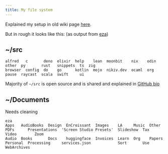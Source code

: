 ```yaml
---
title: My file system
---
```


Explained my setup in old wiki page [here](https://wiki.nikiv.dev/unix/my-file-system).

But in rough it looks like this: (as output from [eza](https://github.com/eza-community/eza))

## ~/src

```
alfred   c       deno  elixir  help    lean  moonbit    nix    odin  other  py       rust   snippets  ts  zig
browser  config  do    go      kotlin  mojo  nikiv.dev  ocaml  org   pause  raycast  scala  swift     ui
```

Majority of `~/src` is open source and is shared and explained in [GitHub bio](https://github.com/nikitavoloboev#src)

## ~/Documents

<Callout>Needs cleaning</Callout>

```
eza
Apps   AudioBooks  Design  EnCroissant  Images    LA     Music  Other   PDFs      Presentations  'Screen Studio Presets'  Slideshow  Tax  Video        Zoom
Audio  Books       Docs    huggingface  Invoices  Learn  Org    Papers  Personal  Processing     services.json            Sort       Use  WebArchives
```
